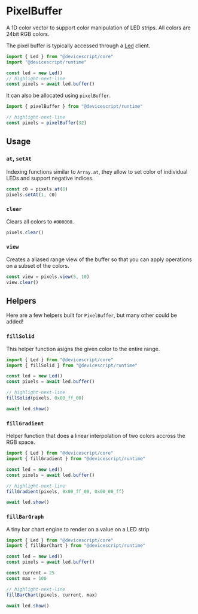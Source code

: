 # PixelBuffer

A 1D color vector to support color manipulation of LED strips. All colors are 24bit RGB colors.

The pixel buffer is typically accessed through a [Led](/api/clients/led) client.

```ts
import { Led } from "@devicescript/core"
import "@devicescript/runtime"

const led = new Led()
// highlight-next-line
const pixels = await led.buffer()
```

It can also be allocated using `pixelBuffer`.

```ts
import { pixelBuffer } from "@devicescript/runtime"

// highlight-next-line
const pixels = pixelBuffer(32)
```

## Usage

### `at`, `setAt`

Indexing functions similar to `Array.at`, they allow to set color of individual LEDs and support negative indices.

```ts skip
const c0 = pixels.at(0)
pixels.setAt(1, c0)
```

### `clear`

Clears all colors to `#000000`.

```ts skip
pixels.clear()
```

### `view`

Creates a aliased range view of the buffer so that you can apply operations on a subset of the colors.

```ts skip
const view = pixels.view(5, 10)
view.clear()
```

## Helpers

Here are a few helpers built for `PixelBuffer`, but many other could be added!

### `fillSolid`

This helper function asigns the given color to the entire range.

```ts
import { Led } from "@devicescript/core"
import { fillSolid } from "@devicescript/runtime"

const led = new Led()
const pixels = await led.buffer()

// highlight-next-line
fillSolid(pixels, 0x00_ff_00)

await led.show()
```

### `fillGradient`

Helper function that does a linear interpolation of two colors accross the RGB space.

```ts
import { Led } from "@devicescript/core"
import { fillGradient } from "@devicescript/runtime"

const led = new Led()
const pixels = await led.buffer()

// highlight-next-line
fillGradient(pixels, 0x00_ff_00, 0x00_00_ff)

await led.show()
```

### `fillBarGraph`

A tiny bar chart engine to render on a value on a LED strip

```ts
import { Led } from "@devicescript/core"
import { fillBarChart } from "@devicescript/runtime"

const led = new Led()
const pixels = await led.buffer()

const current = 25
const max = 100

// highlight-next-line
fillBarChart(pixels, current, max)

await led.show()
```
